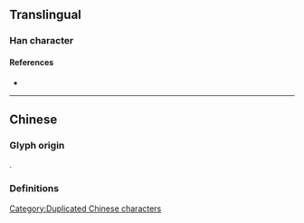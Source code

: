 {{also|冫}}
{{character info/new}}
{{character info/new|codepoint=0x2F819}}
==Translingual==

===Han character===
{{Han char|rn=10|rad=冫|as=0|sn=4|four=|canj=OO,XOO|ids=⿱人人}}

====References====
* {{Han ref|kx=0092.010|dkj=00360|dj=0194.050|hdz=10105.020|uh=4ECC|ud=20172}}

----

==Chinese==

===Glyph origin===
{{Han etym}}
{{liushu|p}}.

===Definitions===
{{zh-see|冰|a}}

[[Category:Duplicated Chinese characters]]